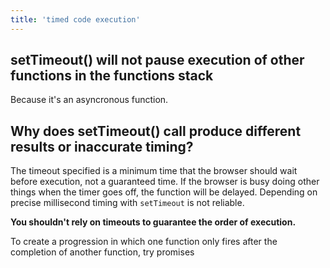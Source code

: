 ```yaml
---
title: 'timed code execution'
---
```


## setTimeout() will not pause execution of other functions in the functions stack

Because it's an asyncronous function.

## Why does setTimeout() call produce different results or inaccurate timing?

The timeout specified is a minimum time that the browser should wait before execution, not a guaranteed time. 
If the browser is busy doing other things when the timer goes off, the function will be delayed. 
Depending on precise millisecond timing with `setTimeout` is not reliable.

**You shouldn't rely on timeouts to guarantee the order of execution.**

To create a progression in which one function only fires after the completion of another function, try promises